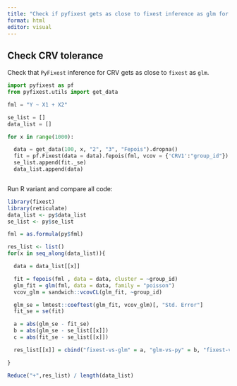 ```yaml
---
title: "Check if pyfixest gets as close to fixest inference as glm for CRV inference"
format: html
editor: visual
---
```


## Check CRV tolerance

Check that `PyFixest` inference for CRV gets as close to `fixest` as `glm`.


```python
import pyfixest as pf
from pyfixest.utils import get_data

fml = "Y ~ X1 + X2"

se_list = []
data_list = []

for x in range(1000):

  data = get_data(100, x, "2", "3", "Fepois").dropna()
  fit = pf.Fixest(data = data).fepois(fml, vcov = {'CRV1':"group_id"}).fetch_model(0)
  se_list.append(fit._se)
  data_list.append(data)



```

Run R variant and compare all code:

```r
library(fixest)
library(reticulate)
data_list <- py$data_list
se_list <- py$se_list

fml = as.formula(py$fml)

res_list <- list()
for(x in seq_along(data_list)){

  data = data_list[[x]]

  fit = fepois(fml , data = data, cluster = ~group_id)
  glm_fit = glm(fml, data = data, family = "poisson")
  vcov_glm = sandwich::vcovCL(glm_fit, ~group_id)

  glm_se = lmtest::coeftest(glm_fit, vcov_glm)[, "Std. Error"]
  fit_se = se(fit)

  a = abs(glm_se - fit_se)
  b = abs(glm_se - se_list[[x]])
  c = abs(fit_se - se_list[[x]])

  res_list[[x]] = cbind("fixest-vs-glm" = a, "glm-vs-py" = b, "fixest-vs-py" = c)

}

Reduce("+",res_list) / length(data_list)


```
